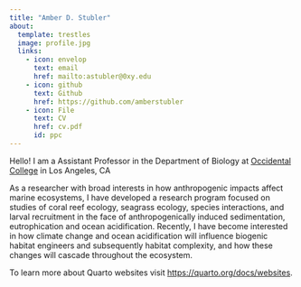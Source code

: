 ---
title: "Amber D. Stubler"
about:
  template: trestles
  image: profile.jpg
  links:
    - icon: envelop
      text: email
      href: mailto:astubler@0xy.edu
    - icon: github
      text: Github
      href: https://github.com/amberstubler
    - icon: File
      text: CV
      href: cv.pdf
      id: ppc
---

::: {#ppc}
Hello! I am a Assistant Professor in the Department of Biology at [Occidental College](https://www.oxy.edu/) in Los Angeles, CA

As a researcher with broad interests in how anthropogenic impacts affect marine ecosystems, I have developed a research program focused on studies of coral reef ecology, seagrass ecology, species interactions, and larval recruitment in the face of anthropogenically induced sedimentation, eutrophication and ocean acidification. Recently, I have become interested in how climate change and ocean acidification will influence biogenic habitat engineers and subsequently habitat complexity, and how these changes will cascade throughout the ecosystem.

To learn more about Quarto websites visit <https://quarto.org/docs/websites>.
:::
